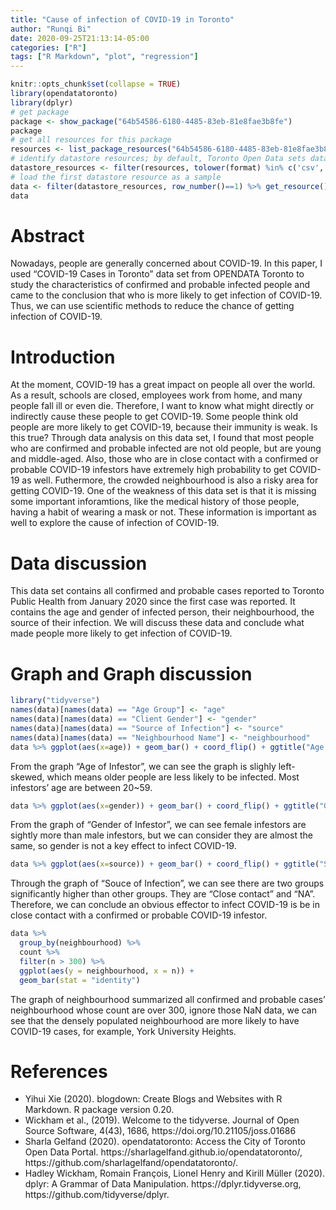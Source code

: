 ```yaml
---
title: "Cause of infection of COVID-19 in Toronto"
author: "Runqi Bi"
date: 2020-09-25T21:13:14-05:00
categories: ["R"]
tags: ["R Markdown", "plot", "regression"]
---
```


```r
knitr::opts_chunk$set(collapse = TRUE)
library(opendatatoronto)
library(dplyr)
# get package
package <- show_package("64b54586-6180-4485-83eb-81e8fae3b8fe")
package
# get all resources for this package
resources <- list_package_resources("64b54586-6180-4485-83eb-81e8fae3b8fe")
# identify datastore resources; by default, Toronto Open Data sets datastore resource format to CSV for non-geospatial and GeoJSON for geospatial resources
datastore_resources <- filter(resources, tolower(format) %in% c('csv', 'geojson'))
# load the first datastore resource as a sample
data <- filter(datastore_resources, row_number()==1) %>% get_resource()
data
```
# Abstract
Nowadays, people are generally concerned about COVID-19. In this paper, I used "COVID-19 Cases in Toronto" data set from OPENDATA Toronto to study the characteristics of confirmed and probable infected people and came to the conclusion that who is more likely to get infection of COVID-19. Thus, we can use scientific methods to reduce the chance of getting infection of COVID-19.

# Introduction
At the moment, COVID-19 has a great impact on people all over the world. As a result, schools are closed, employees work from home, and many people fall ill or even die. Therefore, I want to know what might directly or indirectly cause these people to get COVID-19. Some people think old people are more likely to get COVID-19, because their immunity is weak. Is this true? Through data analysis on this data set, I found that most people who are confirmed and probable infected are not old people, but are young and middle-aged. Also, those who are in close contact with a confirmed or probable COVID-19 infestors have extremely high probability to get COVID-19 as well. Futhermore, the crowded neighbourhood is also a risky area for getting COVID-19. One of the weakness of this data set is that it is missing some important inforamtions, like the medical history of those people, having a habit of wearing a mask or not. These information is important as well to explore the cause of infection of COVID-19.


# Data discussion
This data set contains all confirmed and probable cases reported to Toronto Public Health from January 2020 since the first case was reported. It contains the age and gender of infected person, their neighbourhood, the source of their infection. We will discuss these data and conclude what made people more likely to get infection of COVID-19.

# Graph and Graph discussion

```r
library("tidyverse")
names(data)[names(data) == "Age Group"] <- "age"
names(data)[names(data) == "Client Gender"] <- "gender"
names(data)[names(data) == "Source of Infection"] <- "source"
names(data)[names(data) == "Neighbourhood Name"] <- "neighbourhood"
data %>% ggplot(aes(x=age)) + geom_bar() + coord_flip() + ggtitle("Age of Infestor")
```
From the graph "Age of Infestor", we can see the graph is slighly left-skewed, which means older people are less likely to be infected. Most infestors' age are between 20~59. 
```r
data %>% ggplot(aes(x=gender)) + geom_bar() + coord_flip() + ggtitle("Gender of Infestor")
```
From the graph of "Gender of Infestor", we can see female infestors are sightly more than male infestors, but we can consider they are almost the same, so gender is not a key effect to infect COVID-19.
```r
data %>% ggplot(aes(x=source)) + geom_bar() + coord_flip() + ggtitle("Souce of Infection")
```
Through the graph of "Souce of Infection", we can see there are two groups significantly higher than other groups. They are "Close contact" and "NA". Therefore, we can conclude an obvious effector to infect COVID-19 is be in close contact with a confirmed or probable COVID-19 infestor. 
```r
data %>% 
  group_by(neighbourhood) %>%
  count %>%
  filter(n > 300) %>%
  ggplot(aes(y = neighbourhood, x = n)) + 
  geom_bar(stat = "identity")
```

The graph of neighbourhood summarized all confirmed and probable cases' neighbourhood whose count are over 300, ignore those NaN data, we can see that the densely populated neighbourhood are more likely to have COVID-19 cases, for example, York University Heights.

# References
- Yihui Xie (2020). blogdown: Create Blogs and Websites with R
  Markdown. R package version 0.20.
- Wickham et al., (2019). Welcome to the tidyverse. Journal of
  Open Source Software, 4(43), 1686,
  https://doi.org/10.21105/joss.01686
- Sharla Gelfand (2020). opendatatoronto: Access the City of
  Toronto Open Data Portal.
  https://sharlagelfand.github.io/opendatatoronto/,
  https://github.com/sharlagelfand/opendatatoronto/.
- Hadley Wickham, Romain François, Lionel Henry and Kirill
  Müller (2020). dplyr: A Grammar of Data Manipulation.
  https://dplyr.tidyverse.org,
  https://github.com/tidyverse/dplyr.



